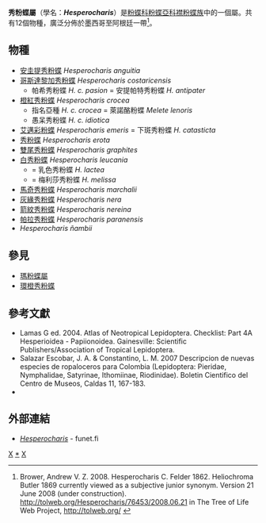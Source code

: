 {{NoteTA
|G1=Butterfly
}}
{{Automatic taxobox
| taxon = Hesperocharis
| image = Hesperocharis nera1.JPG
| image_caption = [[灰緣秀粉蝶|灰緣秀粉蝶]]<br />''Hesperocharis nera''
| authority = Felder, 1862
| type_species = [[秀粉蝶|秀粉蝶]]<br />''Pieris erota''
| type_species_authority = Lucas, 1852
| subdivision_ranks = 物種
| subdivision = 共12種，詳閱正文。
| synonyms = * ''Heliochroma'' <small>Butler, 1869</small>
}}

'''秀粉蝶屬'''（學名：'''''Hesperocharis'''''）是[[粉蝶科|粉蝶科]][[粉蝶亞科|粉蝶亞科]][[襟粉蝶族|襟粉蝶族]]中的一個屬。共有12個物種，廣泛分佈於墨西哥至阿根廷一帶<ref name=tol>Brower, Andrew V. Z. 2008. Hesperocharis C. Felder 1862. Heliochroma Butler 1869 currently viewed as a subjective junior synonym. Version 21 June 2008 (under construction). http://tolweb.org/Hesperocharis/76453/2008.06.21 in The Tree of Life Web Project, http://tolweb.org/ {{Wayback|url=http://tolweb.org/ |date=20110515100516 }} {{en}}</ref>。

== 物種 ==
* [[安圭提秀粉蝶|安圭提秀粉蝶]] ''Hesperocharis anguitia''
* [[哥斯達黎加秀粉蝶|哥斯達黎加秀粉蝶]] ''Hesperocharis costaricensis''
** 帕希秀粉蝶 ''H. c. pasion'' = 安提帕特秀粉蝶 ''H. antipater''
* [[橙紅秀粉蝶|橙紅秀粉蝶]] ''Hesperocharis crocea''
** 指名亞種 ''H. c. crocea'' = 萊諾酪粉蝶 ''Melete lenoris''
** 愚呆秀粉蝶 ''H. c. idiotica''
* [[艾邁彩粉蝶|艾邁彩粉蝶]] ''Hesperocharis emeris'' = 下斑秀粉蝶 ''H. catasticta''
* [[秀粉蝶|秀粉蝶]] ''Hesperocharis erota''
* [[雙尾秀粉蝶|雙尾秀粉蝶]] ''Hesperocharis graphites''
* [[白秀粉蝶|白秀粉蝶]] ''Hesperocharis leucania''
** = 乳色秀粉蝶 ''H. lactea''
** = 梅利莎秀粉蝶 ''H. melissa''
* [[馬奇秀粉蝶|馬奇秀粉蝶]] ''Hesperocharis marchalii''
* [[灰緣秀粉蝶|灰緣秀粉蝶]] ''Hesperocharis nera''
* [[箭紋秀粉蝶|箭紋秀粉蝶]] ''Hesperocharis nereina''
* [[帕拉秀粉蝶|帕拉秀粉蝶]] ''Hesperocharis paranensis''
* ''Hesperocharis ñambii''
<!--
== 圖集 ==
<gallery>
</gallery>
-->

== 參見 ==
* [[瑪粉蝶屬|瑪粉蝶屬]]
* [[環橙秀粉蝶|環橙秀粉蝶]]

== 參考文獻 ==
{{Reflist}}
* Lamas G ed. 2004. Atlas of Neotropical Lepidoptera. Checklist: Part 4A Hesperioidea - Papiionoidea. Gainesville: Scientific Publishers/Association of Tropical Lepidoptera.
* Salazar Escobar, J. A. & Constantino, L. M. 2007 Descripcion de nuevas especies de ropaloceros para Colombia (Lepidoptera: Pieridae, Nymphalidae, Satyrinae, Ithomiinae, Riodinidae). Boletin Cientifico del Centro de Museos, Caldas 11, 167-183.
* {{Cite book | author = 寿建新 周尧 李宇飞 | title = 世界蝴蝶分類名錄 | location = 中國 | publisher = 陝西科學技術出版社 | date = 2006-04-01 | ISBN = 9787536936768 | language= zh-hans }}

== 外部連結 ==
* [http://ftp.funet.fi/pub/sci/bio/life/insecta/lepidoptera/ditrysia/papilionoidea/pieridae/pierinae/hesperocharis/ ''Hesperocharis''] - funet.fi
{{Commons category| Hesperocharis}}
{{Taxonbar}}

{{粉蝶亞科|state=expanded}}

[[Category:1862年描述的分类群|X]]
[[Category:秀粉蝶屬|*]]
[[Category:襟粉蝶族|X]]